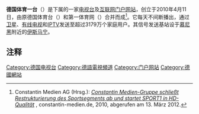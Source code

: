 {{Infobox TV channel
| name              = 德国体育一台<br />Sport1
| logofile          = Logo Sport1 2013.svg
| logosize          = 200px
| logoalt           = 
| logo2             = 
| launch            = 1993年1月1日（德国体育台）
| picture format    = [[576i|576i]] [[16:9|16:9]] [[SDTV|SDTV]]<br />[[1080i|1080i]] [[HDTV|HDTV]]
| network           = 
| owner             = {{link-de|康斯坦丁媒体集团|Constantin Medien}}
| slogan            = 
| country           = [[德国|德国]]
| headquarters      = {{DEU}}[[伊斯马宁|伊斯马宁]]
| former names      = 德国体育台（{{lang|de|DSF}}）
| replaced names    = 
| replaced by names = 
| sister names      = 
| timeshift names   = 
| web               = {{url|www.sport1.de/}}
}}
'''德国体育一台'''（{{lang-de|'''Sport1'''}}）是{{link-de|康斯坦丁媒体集团|Constantin Medien}}下属的一家[[电视台|电视台]]及[[互联网|互联网]][[门户网站|门户网站]]，创立于2010年4月11日，由原德国体育台（{{lang|de|Deutschen Sportfernsehen}}）和第一体育网（{{lang|de|sport1.de}}）合并而成<ref>{{de}}Constantin Medien AG (Hrsg.): [http://www.constantin-medien.de/dasat/index.php?cid=100477&conid=101731 ''Constantin Medien-Gruppe schließt Restrukturierung des Sportsegments ab und startet SPORT1 in HD-Qualität''] {{Wayback|url=http://www.constantin-medien.de/dasat/index.php?cid=100477&conid=101731 |date=20140228231332 }}, constantin-medien.de, 2010, abgerufen am 13. März 2012.</ref>。它每天不间断播出，通过[[卫星|卫星]]、[[有线电视|有线电视]]和[[IPTV|IPTV]]发送至超过3179万个家庭用户。其信号发送基站设于[[慕尼黑|慕尼黑]]附近的[[伊斯马宁|伊斯马宁]]。

==注释==
{{reflist}}

[[Category:德国电视台|Category:德国电视台]]
[[Category:德語電視頻道|Category:德語電視頻道]]
[[Category:门户网站|Category:门户网站]]
[[Category:德國網站|Category:德國網站]]